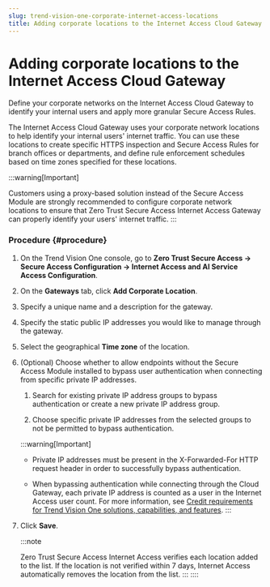 ```yaml
---
slug: trend-vision-one-corporate-internet-access-locations
title: Adding corporate locations to the Internet Access Cloud Gateway
---
```

# Adding corporate locations to the Internet Access Cloud Gateway

Define your corporate networks on the Internet Access Cloud Gateway to identify your internal users and apply more granular Secure Access Rules.

The Internet Access Cloud Gateway uses your corporate network locations to help identify your internal users' internet traffic. You can use these locations to create specific HTTPS inspection and Secure Access Rules for branch offices or departments, and define rule enforcement schedules based on time zones specified for these locations.

:::warning[Important]

Customers using a proxy-based solution instead of the Secure Access Module are strongly recommended to configure corporate network locations to ensure that Zero Trust Secure Access Internet Access Gateway can properly identify your users' internet traffic.
:::

### Procedure {#procedure}

1.  On the Trend Vision One console, go to **Zero Trust Secure Access → Secure Access Configuration → Internet Access and AI Service Access Configuration**.

2.  On the **Gateways** tab, click **Add Corporate Location**.

3.  Specify a unique name and a description for the gateway.

4.  Specify the static public IP addresses you would like to manage through the gateway.

5.  Select the geographical **Time zone** of the location.

6.  (Optional) Choose whether to allow endpoints without the Secure Access Module installed to bypass user authentication when connecting from specific private IP addresses.

    1.  Search for existing private IP address groups to bypass authentication or create a new private IP address group.

    2.  Choose specific private IP addresses from the selected groups to not be permitted to bypass authentication.

    :::warning[Important]

    - Private IP addresses must be present in the X-Forwarded-For HTTP request header in order to successfully bypass authentication.

    - When bypassing authentication while connecting through the Cloud Gateway, each private IP address is counted as a user in the Internet Access user count. For more information, see [Credit requirements for Trend Vision One solutions, capabilities, and features](credit-req-for-apps-services.mdx).
    :::

7.  Click **Save**.

    :::note

    Zero Trust Secure Access Internet Access verifies each location added to the list. If the location is not verified within 7 days, Internet Access automatically removes the location from the list.
    :::
::::
